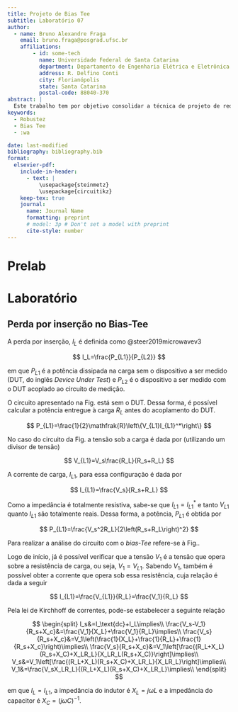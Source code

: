 ```yaml
---
title: Projeto de Bias Tee
subtitle: Laboratório 07
author:
  - name: Bruno Alexandre Fraga
    email: bruno.fraga@posgrad.ufsc.br
    affiliations: 
        - id: some-tech
          name: Universidade Federal de Santa Catarina
          department: Departamento de Engenharia Elétrica e Eletrônica
          address: R. Delfino Conti
          city: Florianópolis
          state: Santa Catarina
          postal-code: 88040-370
abstract: |
  Este trabalho tem por objetivo consolidar a técnica de projeto de redes de casamento de impedância, em especial a técnica pela rede L. Para isso, é proposto realizar o casamento de impedância da saída de um amplificador para uma carga de 50 $\Omega$ de modo que a eficiência da potência dissipada na carga seja de 80%. Após algumas análises o projeto foi concluído com sucesso e realizada uma simulação Monte Carlo com 100 iterações para verificar a robustez do projeto por técnicas estatísticas. Os resultados obtidos foram brevemente discutidos.
keywords: 
  - Robustez
  - Bias Tee 
  - :wa

date: last-modified
bibliography: bibliography.bib
format:
  elsevier-pdf:
    include-in-header:
      - text: |
          \usepackage{steinmetz}
          \usepackage{circuitikz}
    keep-tex: true
    journal:
      name: Journal Name
      formatting: preprint
      # model: 3p # Don't set a model with preprint
      cite-style: number
---
```



# Prelab



# Laboratório

## Perda por inserção no Bias-Tee

A perda por inserção, $I_L$ é definida como @steer2019microwavev3

$$
  I_L=\frac{P_{L1}}{P_{L2}}
$$

em que $P_{L1}$ é a potência dissipada na carga sem o dispositivo a ser medido (DUT, do inglês *Device Under Test*) e $P_{L2}$ é o dispositivo a ser medido com o DUT acoplado ao circuito de medição.

```{=latex}
\begin{figure}[h]
  \centering
  \begin{circuitikz}[american]
    \draw (-2, -2.5) coordinate(point1) to[R, l=$R_s$] ++(0, 2) to[short] ++(5, 0) to[R, l=$R_L$] ++(0, -3.5) to[short] ++(-2, 0) coordinate(point2) ;
    \draw (point1) to[vsource, l=$V_s$] ++(0, -1.5) to[short] (point2) ;
  \end{circuitikz}
  \caption{Circuito sem \textit{bias-Tee}}
  \label{fig:circuit-no-biasTee}
\end{figure}
```
O circuito apresentado na Fig.\ref{fig:circuit-no-biasTee} está sem o DUT. Dessa forma, é possível calcular a potência entregue à carga $R_L$ antes do acoplamento do DUT.

$$
  P_{L1}=\frac{1}{2}\mathfrak{R}\left\{V_{L1}I_{L1}^*\right\}
$$

No caso do circuito da Fig. \ref{fig:circuit-no-biasTee} a tensão sob a carga é dada por (utilizando um divisor de tensão)

$$
  V_{L1}=V_s\frac{R_L}{R_s+R_L}
$$

A corrente de carga, $I_{L1}$, para essa configuração é dada por

$$
  I_{L1}=\frac{V_s}{R_s+R_L}
$$

Como a impedância é totalmente resistiva, sabe-se que $I_{L1}=I_{L1}^*$ e tanto $V_{L1}$ quanto $I_{L1}$ são totalmente reais. Dessa forma, a potência, $P_{L1}$ é obtida por

$$
  P_{L1}=\frac{V_s^2R_L}{2\left(R_s+R_L\right)^2}
$$

Para realizar a análise do circuito com o *bias-Tee* refere-se à Fig.\ref{fig:circuit-biasTee}.

```{=latex}
\begin{figure}[h]
  \centering
  \begin{circuitikz}[american]
    \draw (1, -1) coordinate(point1) to[R, l=$R_s$] ++(0, -2) to[vsource, l=$V_s$] ++(0, -1.5) to[short] ++(3, 0) coordinate(point2) node[ground]{} ;
	  \draw (point1) to[C, l=C, a=$X_C$, i^>=$I_s$, -*] ++(3, 0) coordinate(point3) to[L, l=L, a=$X_L$, i>^=$I_{dc}$, *-] (point2) ;
	  \draw (point3) to[short, *-] ++(2, 0) to[R, l=$R_L$, i>^=$I_L$] ++(0, -3.5) to[short] (point2) ;
  
    % Add the marker for V_1
    \node at (point3) [above] {$V_1$};
  \end{circuitikz}
  \caption{Circuito com \textit{bias-Tee}}
  \label{fig:circuit-biasTee}
\end{figure}
```

Logo de início, já é possível verificar que a tensão $V_1$ é a tensão que opera sobre a resistência de carga, ou seja, $V_1=V_{L1}$. Sabendo $V_1$, também é possível obter a corrente que opera sob essa resistência, cuja relação é dada a seguir

$$
 I_{L1}=\frac{V_{L1}}{R_L}=\frac{V_1}{R_L}
$$

Pela lei de Kirchhoff de correntes, pode-se estabelecer a seguinte relação

$$
  \begin{split}
    I_s&=I_\text{dc}+I_L\implies\\
    \frac{V_s-V_1}{R_s+X_c}&=\frac{V_1}{X_L}+\frac{V_1}{R_L}\implies\\
    \frac{V_s}{R_s+X_c}&=V_1\left(\frac{1}{X_L}+\frac{1}{R_L}+\frac{1}{R_s+X_c}\right)\implies\\
    \frac{V_s}{R_s+X_c}&=V_1\left[\frac{(R_L+X_L)(R_s+X_C)+X_LR_L}{X_LR_L(R_s+X_C)}\right]\implies\\
    V_s&=V_1\left[\frac{(R_L+X_L)(R_s+X_C)+X_LR_L}{X_LR_L}\right]\implies\\
    V_1&=\frac{V_sX_LR_L}{(R_L+X_L)(R_s+X_C)+X_LR_L}\implies\\
  \end{split}
$$

em que $I_L=I_{L1}$, a impedância do indutor é $X_L=j\omega L$ e a impedância do capacitor é $X_C=\left(j\omega C\right)^{-1}$.
